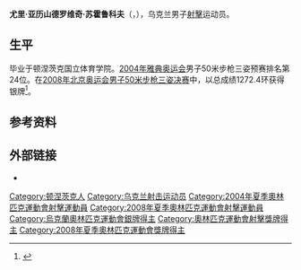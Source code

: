 {{同名人物|苏霍鲁科夫|苏霍鲁科夫}}
{{NoteTA|G1=Sports}}
{{Infobox sportsperson
| name = 尤里·苏霍鲁科夫
| image = 
| nationality = {{UKR}}
| residence =
| birth_date = {{birth date and age|1968|3|29|df=yes}}
| birth_place = {{USSR}}[[乌克兰苏维埃社会主义共和国|乌克兰苏维埃社会主义共和国]][[顿涅茨克|顿涅茨克]]
| death_date = 
| death_place = 
| height = {{convert|1.81|m|ftin|abbr=on}}
| weight = {{convert|75|kg|lb|abbr=on}}
| website = 
| country = {{UKR}}
| sport = [[射擊運動|射擊]]
| event = 50米步枪
| club = 
| coach =
| show-medals = no
| medaltemplates = 
{{MedalCountry | {{UKR}} }}
{{MedalSport | 男子[[射擊運動|射擊]] }}
{{MedalCompetition|[[奥林匹克运动会|奥林匹克运动会]]}}
{{MedalSilver| [[2008年夏季奥林匹克运动会|2008年 北京]] | [[2008年夏季奧林匹克運動會射擊比賽－男子50米步槍三姿|50米步槍]]}}
}}
'''尤里·亚历山德罗维奇·苏霍鲁科夫'''（{{lang-uk|Юрій Олександрович Сухоруков}}，{{bd|1968年|3月29日||catIdx=Sukhorukov}}），乌克兰男子[[射擊運動|射擊]]运动员。
==生平==
毕业于顿涅茨克国立体育学院。[[2004年夏季奥林匹克运动会|2004年雅典奥运会]]男子50米步枪三姿预赛排名第24位。在[[2008年夏季奥林匹克运动会|2008年北京奥运会]][[2008年夏季奧林匹克運動會射擊比賽－男子50米步槍三姿|男子50米步枪三姿决赛]]中，以总成绩1272.4环获得银牌<ref>{{cite web|author=刘襄琳|title=埃蒙斯重演雅典戏剧性一幕 幸运邱健夺三姿金牌|url=http://2008.olympic.cn/sports/shooting/chn/2008-08-17/1601193.html|publisher=2008北京奥运会|date=2008-08-17|language=Zh-hans|accessdate=2020-07-07|archive-date=2012-08-15|archive-url=https://web.archive.org/web/20120815071230/http://2008.olympic.cn/sports/shooting/chn/2008-08-17/1601193.html|dead-url=no}}</ref>。

==参考资料==
{{Reflist}}

==外部链接==
*{{cite web|title=生涯统计|url=https://www.sports-reference.com/olympics/athletes/su/yuriy-sukhorukov-1.html|archive-url =https://web.archive.org/web/20200418001416/https://www.sports-reference.com/olympics/athletes/su/yuriy-sukhorukov-1.html|archive-date=2020-04-18|accessdate=2008-08-17|language=en}}
{{Authority control}}
{{DEFAULTSORT:Sukhorukov, Jury}}
[[Category:顿涅茨克人|Category:顿涅茨克人]]
[[Category:乌克兰射击运动员|Category:乌克兰射击运动员]]
[[Category:2004年夏季奧林匹克運動會射擊運動員|Category:2004年夏季奧林匹克運動會射擊運動員]]
[[Category:2008年夏季奧林匹克運動會射擊運動員|Category:2008年夏季奧林匹克運動會射擊運動員]]
[[Category:烏克蘭奧林匹克運動會銀牌得主|Category:烏克蘭奧林匹克運動會銀牌得主]]
[[Category:奧林匹克運動會射擊獎牌得主|Category:奧林匹克運動會射擊獎牌得主]]
[[Category:2008年夏季奧林匹克運動會獎牌得主|Category:2008年夏季奧林匹克運動會獎牌得主]]
{{体育人物小作品}}